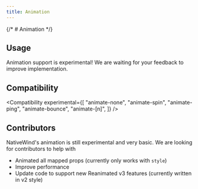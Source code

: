 ```yaml
---
title: Animation
---
```



{/* # Animation */}

## Usage

<Usage />

<Callout type="warn" title="CAUTION">
Animation support is experimental! We are waiting for your feedback to improve implementation.
</Callout>

## Compatibility

<Compatibility
  experimental={[
    "animate-none",
    "animate-spin",
    "animate-ping",
    "animate-bounce",
    "animate-[n]",
  ]}
/>

## Contributors

NativeWind's animation is still experimental and very basic. We are looking for contributors to help with

- Animated all mapped props (currently only works with `style`)
- Improve performance
- Update code to support new Reanimated v3 features (currently written in v2 style)
